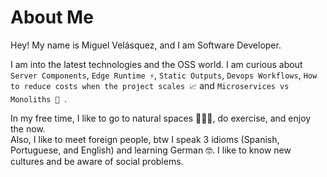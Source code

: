 # About Me

Hey! My name is Miguel Velásquez, and I am Software Developer.

I am into the latest technologies and the OSS world. I am curious about `Server Components`, `Edge Runtime ⚡️`, `Static Outputs`, `Devops Workflows`, `How to reduce costs when the project scales 📈` and `Microservices vs Monoliths 🥊 `.

In my free time, I like to go to natural spaces 🍂🍃🌞, do exercise, and enjoy the now.<br /> Also, I like to meet foreign people, btw I speak 3 idioms (Spanish, Portuguese, and English) and learning German 🤓. I like to know new cultures and be aware of social problems.

